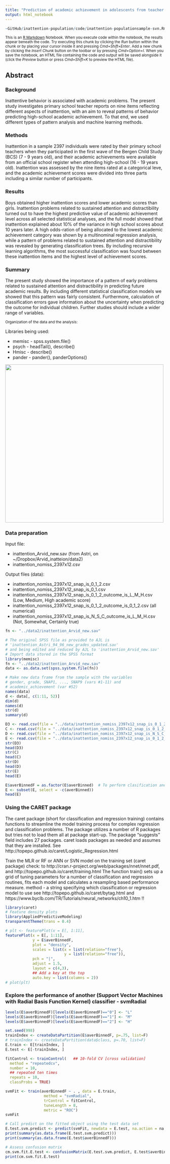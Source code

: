 ```yaml
---
title: "Prediction of academic achievement in adolescents from teacher reports of inattention in childhood - a methodological pattern classification study"
output: html_notebook
---
```


```r
~GitHub/inattention-population/code/inattention-populationsample-svn.Rmd
```

<small>
This is an [R Markdown](http://rmarkdown.rstudio.com) Notebook. When you execute code within the notebook, the results appear beneath the code. 
Try executing this chunk by clicking the *Run* button within the chunk or by placing your cursor inside it and pressing *Cmd+Shift+Enter*. 
Add a new chunk by clicking the *Insert Chunk* button on the toolbar or by pressing *Cmd+Option+I*.
When you save the notebook, an HTML file containing the code and output will be saved alongside it (click the *Preview* button or press *Cmd+Shift+K* to preview the HTML file).
</small>


## Abstract

### Background
Inattentive behavior is associated with academic problems. The present study investigates primary school teacher reports on nine items reflecting different aspects of inattention, with an aim to reveal patterns of behavior predicting high-school academic achievement. To that end, we used different types of pattern analysis and machine learning methods. 

### Methods
Inattention in a sample 2397 individuals were rated by their primary school teachers when they participated in the first wave of the Bergen Child Study (BCS) (7 - 9 years old), and their academic achievements were available from an official school register when attending high-school (16 - 19 years old). Inattention was assessed by the nine items rated at a categorical leve, and the academic achievement scores were divided into three parts including a similar number of participants. 

### Results 
Boys obtained higher inattention scores and lower academic scores than girls. Inattention problems related to sustained attention and distractibility turned out to have the highest predictive value of academic achievement level across all selected statistical analyses, and the full model showed that inattention explained about 10\% of the variance in high school scores about 10 years later. A high odds-ration of being allocated to the lowest academic achievement category was shown by a multinominal regression analysis, while a pattern of problems related to sustained attention and distractibility was revealed by generating classification trees. By including recursive learning algorithms, the most successful classification was found between these inattention items and the highest level of achievement scores. 

### Summary 
The present study showed the importance of a pattern of early problems related to sustained attention and distractibility in predicting future academic results. By including different statistical classification models we showed that this pattern was fairly consistent. Furthermore, calculation of classification errors gave information about the uncertainty when predicting the outcome for individual children. Further studies should include a wider range of variables. 




<small>Organization of the data and the analysis:</small>

Libraries being used:

* memisc - spss.system.file()
* psych  - headTail(), describe()
* Hmisc - describe()
* pander - pander(), panderOptions()

<img src="../images/Data_to_classes_20160205_pptx.jpg" width="500px" height="500px" />

### Data preparation

Input file:

 * inattention_Arvid_new.sav (from Astri, on ~/Dropbox/Arvid_inatteion/data2)
 * inattention_nomiss_2397x12.csv
 
Output files (data):

 * inattention_nomiss_2397x12_snap_is_0_1_2.csv
 * inattention_nomiss_2397x12_snap_is_0_1.csv
 * inattention_nomiss_2397x12_snap_is_0_1_2_outcome_is_L_M_H.csv (Low, Medium, High academic score)
 * inattention_nomiss_2397x12_snap_is_0_1_2_outcome_is_0_1_2.csv (all numerical)
 * inattention_nomiss_2397x12_snap_is_N_S_C_outcome_is_L_M_H.csv (Not, Somewhat, Certainly true)
 

```r
fn <- "../data2/inattention_Arvid_new.sav"
```

```r
# The original SPSS file as provided to AJL is
# 'inattention_Astri_94_96_new_grades_updated.sav'
# and being edited and reduced by AJL to 'inattention_Arvid_new.sav'
# Import data stored in the SPSS format
library(memisc)
fn <- "../data2/inattention_Arvid_new.sav"
data <- as.data.set(spss.system.file(fn))

# Make new data frame from the sample with the variables 
# gender, grade, SNAP1, ..., SNAP9 (vars #1-11) and
# academic_achievement (var #52) 
names(data)
d <- data[, c(1:11, 52)]
dim(d)
names(d)
str(d)
summary(d)
```

```r
D3 <- read.csv(file = "../data/inattention_nomiss_2397x12_snap_is_0_1_2.csv") 
C <- read.csv(file = "../data/inattention_nomiss_2397x12_snap_is_0_1_2_outcome_is_L_M_H.csv")
D <- read.csv(file = "../data/inattention_nomiss_2397x12_snap_is_N_S_C_outcome_is_L_M_H.csv")
E <- read.csv(file = "../data/inattention_nomiss_2397x12_snap_is_0_1_2_outcome_is_0_1_2.csv")
str(D3)
head(D3)
str(C)
head(C)
str(D)
head(D)
str(E)
head(E)
```



```r
E$averBinnedF = as.factor(E$averBinned)  # To perform clasification and not regression
E <- subset(E, select = -c(averBinned))
head(E)
```



### Using the CARET package

The caret package (short for classification and regression training) contains functions to
streamline the model training process for complex regression and classification problems.
The package utilizes a number of R packages but tries not to load them all at package
start-up. The package “suggests” field includes 27 packages. caret loads packages as
needed and assumes that they are installed. See http://topepo.github.io/caret/Logistic_Regression.html

Train the MLR or RF or ANN or SVN model on the training set (caret package)
check: to http://cran.r-project.org/web/packages/nnet/nnet.pdf, and
http://topepo.github.io/caret/training.html
The function train() sets up a grid of tuning parameters for a number of
classification and regression routines, fits each model and calculates
a resampling based performance measure.
method - a string specifying which classification or regression model to use
see http://topepo.github.io/caret/bytag.html
and https://www.byclb.com/TR/Tutorials/neural_networks/ch10_1.htm !!



```r
library(caret)
# Feature density plots
library(AppliedPredictiveModeling)
transparentTheme(trans = 0.4)

# plt <- featurePlot(x = E[, 1:11],
featurePlot(x = E[, 1:11],
            y = E$averBinnedF,
            plot = "density",
            scales = list(x = list(relation="free"),
                          y = list(relation="free")),
            pch = "|",
            adjust = 1.5,
            layout = c(4,3),
            ## Add a key at the top
            auto.key = list(columns = 2))
# plot(plt)
```



###  Explore the performance of another (Support Vector Machines with Radial Basis Function Kernel) classifier - svmRadial

```r
levels(E$averBinnedF)[levels(E$averBinnedF)=="0"] <- "L"
levels(E$averBinnedF)[levels(E$averBinnedF)=="1"] <- "M"
levels(E$averBinnedF)[levels(E$averBinnedF)=="2"] <- "H"

set.seed(998)
trainIndex <- createDataPartition(E$averBinnedF, p=.75, list=F)
# trainIndex <- createDataPartition(data$class, p=.70, list=F)
E.train <- E[trainIndex, ]
E.test <- E[-trainIndex, ]
```

```r
fitControl <- trainControl(   ## 10-fold CV [cross validation]
  method = "repeatedcv",
  number = 10,
  ## repeated ten times
  repeats = 10,
  classProbs = TRUE)
```

```r
svmFit <- train(averBinnedF ~ . , data = E.train,
                 method = "svmRadial",
                 trControl = fitControl,
                 tuneLength = 8,
                 metric = "ROC")
svmFit
```

```r
# Call predict on the fitted object using the test data set
E.test.svm.predict <- predict(svmFit, newdata = E.test, na.action = na.omit, verbose = TRUE)
print(summary(as.data.frame(E.test.svm.predict)))
print(summary(as.data.frame(E.test$averBinnedF)))

# Assess confusion matrix
cm.svm.fit.E.test <- confusionMatrix(E.test.svm.predict, E.test$averBinnedF)
print(cm.svm.fit.E.test)
```




